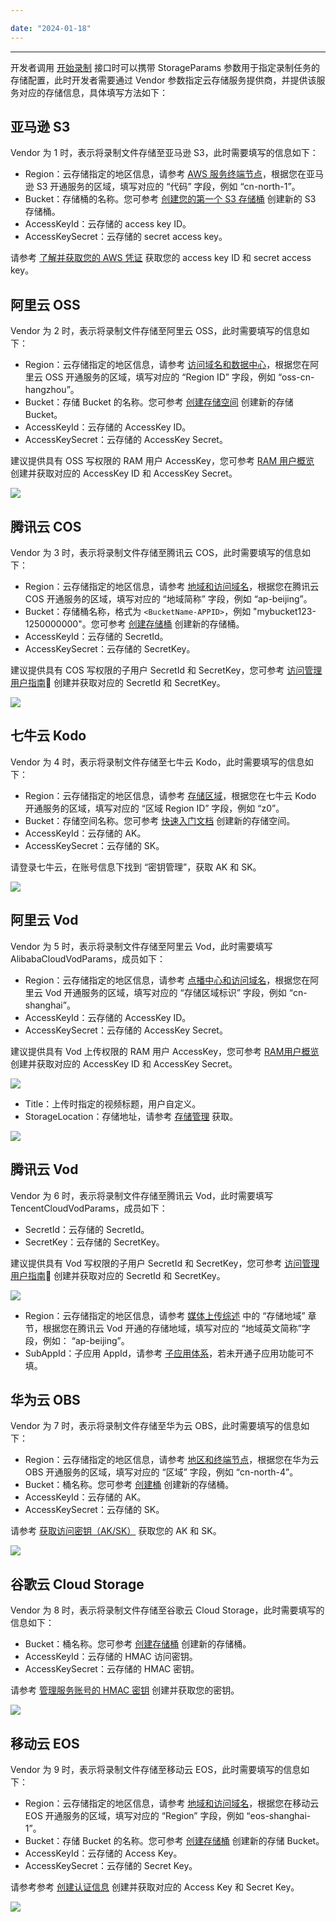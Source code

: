```yaml
---

date: "2024-01-18"
---
```


<Title>StorageParams 中的各个云存储相关的参数如何填写？</Title>



---

开发者调用 [开始录制](https://doc-zh.zego.im/article/12322) 接口时可以携带 StorageParams 参数用于指定录制任务的存储配置，此时开发者需要通过 Vendor 参数指定云存储服务提供商，并提供该服务对应的存储信息，具体填写方法如下：

## 亚马逊 S3

Vendor 为 1 时，表示将录制文件存储至亚马逊 S3，此时需要填写的信息如下：

- Region：云存储指定的地区信息，请参考 [AWS 服务终端节点](https://docs.aws.amazon.comhttps://doc-zh.zego.im/zh_cn/general/latest/gr/rande.html#s3_region)，根据您在亚马逊 S3 开通服务的区域，填写对应的 “代码” 字段，例如 “cn-north-1”。
- Bucket：存储桶的名称。您可参考 [创建您的第一个 S3 存储桶](https://docs.aws.amazon.comhttps://doc-zh.zego.im/zh_cn/AmazonS3/latest/userguide/creating-bucket.html) 创建新的 S3 存储桶。
- AccessKeyId：云存储的 access key ID。
- AccessKeySecret：云存储的 secret access key。

请参考 [了解并获取您的 AWS 凭证](https://docs.aws.amazon.comhttps://doc-zh.zego.im/zh_cn/general/latest/gr/aws-sec-cred-types.html#access-keys-and-secret-access-keys) 获取您的 access key ID 和 secret access key。

## 阿里云 OSS

Vendor 为 2 时，表示将录制文件存储至阿里云 OSS，此时需要填写的信息如下：

- Region：云存储指定的地区信息，请参考 [访问域名和数据中心](https://help.aliyun.com/document_detail/31837.html)，根据您在阿里云 OSS 开通服务的区域，填写对应的 “Region ID” 字段，例如 “oss-cn-hangzhou”。
- Bucket：存储 Bucket 的名称。您可参考 [创建存储空间](https://help.aliyun.com/document_detail/31885.htm) 创建新的存储 Bucket。
- AccessKeyId：云存储的 AccessKey ID。
- AccessKeySecret：云存储的 AccessKey Secret。

建议提供具有 OSS 写权限的 RAM 用户 AccessKey，您可参考 [RAM 用户概览](https://help.aliyun.com/document_detail/122148.html) 创建并获取对应的 AccessKey ID 和 AccessKey Secret。

<Frame width="512" height="auto" caption=""><Frame width="512" height="auto" caption=""><img src="https://doc-media.zego.im/sdk-doc/Pics/CloudRecording/aliyun1.png" /></Frame></Frame>


## 腾讯云 COS

Vendor 为 3 时，表示将录制文件存储至腾讯云 COS，此时需要填写的信息如下：

- Region：云存储指定的地区信息，请参考 [地域和访问域名](https://cloud.tencent.com/document/product/436/6224)，根据您在腾讯云 COS 开通服务的区域，填写对应的 “地域简称” 字段，例如 “ap-beijing”。
- Bucket：存储桶名称，格式为 `<BucketName-APPID>`，例如 "mybucket123-1250000000"。您可参考 [创建存储桶](https://cloud.tencent.com/document/product/436/14106) 创建新的存储桶。
- AccessKeyId：云存储的 SecretId。
- AccessKeySecret：云存储的 SecretKey。

建议提供具有 COS 写权限的子用户 SecretId 和 SecretKey，您可参考 [访问管理用户指南](https://cloud.tencent.com/document/product/598/17848) 创建并获取对应的 SecretId 和 SecretKey。

<Frame width="512" height="auto" caption=""><Frame width="512" height="auto" caption=""><img src="https://doc-media.zego.im/sdk-doc/Pics/CloudRecording/tc1.png" /></Frame></Frame>


## 七牛云 Kodo

Vendor 为 4 时，表示将录制文件存储至七牛云 Kodo，此时需要填写的信息如下：

- Region：云存储指定的地区信息，请参考 [存储区域](https://developer.qiniu.com/kodo/1671/region-endpoint-fq)，根据您在七牛云 Kodo 开通服务的区域，填写对应的 “区域 Region ID” 字段，例如 “z0”。
- Bucket：存储空间名称。您可参考 [快速入门文档](https://developer.qiniu.com/kodo/1233/console-quickstart) 创建新的存储空间。
- AccessKeyId：云存储的 AK。
- AccessKeySecret：云存储的 SK。

请登录七牛云，在账号信息下找到 “密钥管理”，获取 AK 和 SK。

<Frame width="512" height="auto" caption=""><Frame width="512" height="auto" caption=""><img src="https://doc-media.zego.im/sdk-doc/Pics/CloudRecording/qn1.png" /></Frame></Frame>


## 阿里云 Vod

Vendor 为 5 时，表示将录制文件存储至阿里云 Vod，此时需要填写AlibabaCloudVodParams，成员如下：

- Region：云存储指定的地区信息，请参考 [点播中心和访问域名](https://help.aliyun.com/document_detail/98194.html)，根据您在阿里云 Vod 开通服务的区域，填写对应的 “存储区域标识” 字段，例如 “cn-shanghai”。
- AccessKeyId：云存储的 AccessKey ID。
- AccessKeySecret：云存储的 AccessKey Secret。

建议提供具有 Vod 上传权限的 RAM 用户 AccessKey，您可参考 [RAM用户概览](https://help.aliyun.com/document_detail/122148.html) 创建并获取对应的 AccessKey ID 和 AccessKey Secret。

<Frame width="512" height="auto" caption=""><Frame width="512" height="auto" caption=""><img src="https://doc-media.zego.im/sdk-doc/Pics/CloudRecording/aliyun1.png" /></Frame></Frame>

- Title：上传时指定的视频标题，用户自定义。
- StorageLocation：存储地址，请参考 [存储管理](https://help.aliyun.com/document_detail/86097.htm) 获取。

<Frame width="512" height="auto" caption=""><Frame width="512" height="auto" caption=""><img src="https://doc-media.zego.im/sdk-doc/Pics/CloudRecording/alivod.png" /></Frame></Frame>


## 腾讯云 Vod

Vendor 为 6 时，表示将录制文件存储至腾讯云 Vod，此时需要填写TencentCloudVodParams，成员如下：

- SecretId：云存储的 SecretId。
- SecretKey：云存储的 SecretKey。

建议提供具有 Vod 写权限的子用户 SecretId 和 SecretKey，您可参考 [访问管理用户指南](https://cloud.tencent.com/document/product/598/17848) 创建并获取对应的 SecretId 和 SecretKey。

<Frame width="512" height="auto" caption=""><Frame width="512" height="auto" caption=""><img src="https://doc-media.zego.im/sdk-doc/Pics/CloudRecording/tc1.png" /></Frame></Frame>

- Region：云存储指定的地区信息，请参考 [媒体上传综述](https://cloud.tencent.com/document/product/266/9760#.E5.AD.98.E5.82.A8.E5.9C.B0.E5.9F.9F) 中的 “存储地域” 章节，根据您在腾讯云 Vod 开通的存储地域，填写对应的 “地域英文简称”字段，例如： “ap-beijing”。
- SubAppId：子应用 AppId，请参考 [子应用体系](https://cloud.tencent.com/document/product/266/14574)，若未开通子应用功能可不填。

## 华为云 OBS

Vendor 为 7 时，表示将录制文件存储至华为云 OBS，此时需要填写的信息如下：

- Region：云存储指定的地区信息，请参考 [地区和终端节点](https://developer.huaweicloud.com/endpoint?OBS)，根据您在华为云 OBS 开通服务的区域，填写对应的 “区域” 字段，例如 “cn-north-4”。
- Bucket：桶名称。您可参考 [创建桶](https://support.huaweicloud.com/ugobs-obs/obs_41_0009.html) 创建新的存储桶。
- AccessKeyId：云存储的 AK。
- AccessKeySecret：云存储的 SK。

请参考 [获取访问密钥（AK/SK）](https://support.huaweicloud.com/qs-obs/obs_qs_0005.html) 获取您的 AK 和 SK。

<Frame width="512" height="auto" caption=""><Frame width="512" height="auto" caption=""><img src="https://doc-media.zego.im/sdk-doc/Pics/CloudRecording/hw1.png" /></Frame></Frame>

## 谷歌云 Cloud Storage

Vendor 为 8 时，表示将录制文件存储至谷歌云 Cloud Storage，此时需要填写的信息如下：

- Bucket：桶名称。您可参考 [创建存储桶](https://cloud.google.com/storage/docs/creating-buckets?hl=zh-cn) 创建新的存储桶。
- AccessKeyId：云存储的 HMAC 访问密钥。
- AccessKeySecret：云存储的 HMAC 密钥。

请参考 [管理服务账号的 HMAC 密钥](https://cloud.google.com/storage/docs/authentication/managing-hmackeys?hl=zh-cn) 创建并获取您的密钥。

<Frame width="512" height="auto" caption=""><Frame width="512" height="auto" caption=""><img src="https://doc-media.zego.im/sdk-doc/Pics/CloudRecording/google.jpeg" /></Frame></Frame>

## 移动云 EOS

Vendor 为 9 时，表示将录制文件存储至移动云 EOS，此时需要填写的信息如下：

- Region：云存储指定的地区信息，请参考 [地域和访问域名](https://ecloud.10086.cn/op-help-center/doc/article/48082)，根据您在移动云 EOS 开通服务的区域，填写对应的 “Region” 字段，例如 “eos-shanghai-1”。
- Bucket：存储 Bucket 的名称。您可参考 [创建存储桶](https://ecloud.10086.cn/op-help-center/doc/article/42933) 创建新的存储 Bucket。
- AccessKeyId：云存储的 Access Key。
- AccessKeySecret：云存储的 Secret Key。

请参考参考 [创建认证信息](https://ecloud.10086.cn/op-help-center/doc/article/24501) 创建并获取对应的 Access Key 和 Secret Key。

<Frame width="512" height="auto" caption=""><Frame width="512" height="auto" caption=""><img src="https://doc-media.zego.im/sdk-doc/Pics/CloudRecording/eos.jpeg" /></Frame></Frame>

